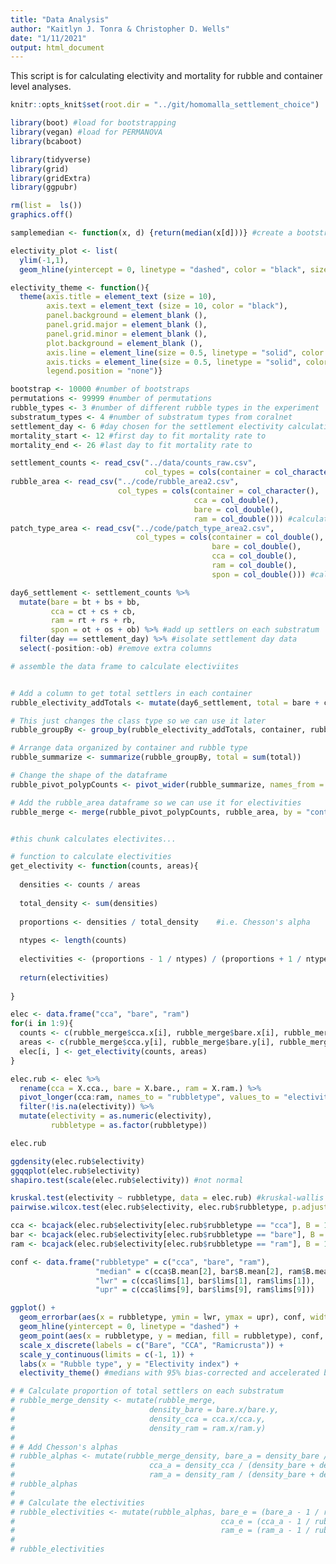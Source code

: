 ```yaml
---
title: "Data Analysis"
author: "Kaitlyn J. Tonra & Christopher D. Wells"
date: "1/11/2021"
output: html_document
---
```


This script is for calculating electivity and mortality for rubble and container level analyses. 

```r
knitr::opts_knit$set(root.dir = "../git/homomalla_settlement_choice")

library(boot) #load for bootstrapping
library(vegan) #load for PERMANOVA
library(bcaboot)

library(tidyverse)
library(grid)
library(gridExtra)
library(ggpubr)

rm(list =  ls())
graphics.off()

samplemedian <- function(x, d) {return(median(x[d]))} #create a bootstrapping function

electivity_plot <- list(
  ylim(-1,1),
  geom_hline(yintercept = 0, linetype = "dashed", color = "black", size = 0.5))

electivity_theme <- function(){
  theme(axis.title = element_text (size = 10),
        axis.text = element_text (size = 10, color = "black"),
        panel.background = element_blank (),
        panel.grid.major = element_blank (),
        panel.grid.minor = element_blank (),
        plot.background = element_blank (),
        axis.line = element_line(size = 0.5, linetype = "solid", color = "black"),
        axis.ticks = element_line(size = 0.5, linetype = "solid", color = "black"),
        legend.position = "none")}

bootstrap <- 10000 #number of bootstraps
permutations <- 99999 #number of permutations
rubble_types <- 3 #number of different rubble types in the experiment
substratum_types <- 4 #number of substratum types from coralnet
settlement_day <- 6 #day chosen for the settlement electivity calculations
mortality_start <- 12 #first day to fit mortality rate to
mortality_end <- 26 #last day to fit mortality rate to
```

```r
settlement_counts <- read_csv("../data/counts_raw.csv",
                              col_types = cols(container = col_character())) #number of corals on each substratum type each day (raw data)
rubble_area <- read_csv("../code/rubble_area2.csv",
                        col_types = cols(container = col_character(),
                                         cca = col_double(),
                                         bare = col_double(),
                                         ram = col_double())) #calculated area of each rubble (from data prep)
patch_type_area <- read_csv("../code/patch_type_area2.csv",
                            col_types = cols(container = col_double(),
                                             bare = col_double(),
                                             cca = col_double(),
                                             ram = col_double(),
                                             spon = col_double())) #calculated area of each substratum type in a container (from data prep)
```

```r
day6_settlement <- settlement_counts %>%
  mutate(bare = bt + bs + bb,
         cca = ct + cs + cb,
         ram = rt + rs + rb,
         spon = ot + os + ob) %>% #add up settlers on each substratum
  filter(day == settlement_day) %>% #isolate settlement day data
  select(-position:-ob) #remove extra columns
```


```r
# assemble the data frame to calculate electiviites


# Add a column to get total settlers in each container 
rubble_electivity_addTotals <- mutate(day6_settlement, total = bare + cca + ram + spon) 

# This just changes the class type so we can use it later
rubble_groupBy <- group_by(rubble_electivity_addTotals, container, rubble_type) 

# Arrange data organized by container and rubble type
rubble_summarize <- summarize(rubble_groupBy, total = sum(total)) 

# Change the shape of the dataframe
rubble_pivot_polypCounts <- pivot_wider(rubble_summarize, names_from = rubble_type, values_from = total) 

# Add the rubble_area dataframe so we can use it for electivities
rubble_merge <- merge(rubble_pivot_polypCounts, rubble_area, by = "container") 



```







```r
#this chunk calculates electivites...

# function to calculate electivities 
get_electivity <- function(counts, areas){
  
  densities <- counts / areas
  
  total_density <- sum(densities)
  
  proportions <- densities / total_density    #i.e. Chesson's alpha
  
  ntypes <- length(counts)
  
  electivities <- (proportions - 1 / ntypes) / (proportions + 1 / ntypes)
  
  return(electivities)
  
}

elec <- data.frame("cca", "bare", "ram")
for(i in 1:9){
  counts <- c(rubble_merge$cca.x[i], rubble_merge$bare.x[i], rubble_merge$ram.x[i])
  areas <- c(rubble_merge$cca.y[i], rubble_merge$bare.y[i], rubble_merge$ram.y[i])
  elec[i, ] <- get_electivity(counts, areas)
}

elec.rub <- elec %>%
  rename(cca = X.cca., bare = X.bare., ram = X.ram.) %>%
  pivot_longer(cca:ram, names_to = "rubbletype", values_to = "electivity") %>%
  filter(!is.na(electivity)) %>%
  mutate(electivity = as.numeric(electivity),
         rubbletype = as.factor(rubbletype))

elec.rub
```

```r
ggdensity(elec.rub$electivity)
ggqqplot(elec.rub$electivity)
shapiro.test(scale(elec.rub$electivity)) #not normal

kruskal.test(electivity ~ rubbletype, data = elec.rub) #kruskal-wallis
pairwise.wilcox.test(elec.rub$electivity, elec.rub$rubbletype, p.adjust.method = "BH") #pairwise comparisons

cca <- bcajack(elec.rub$electivity[elec.rub$rubbletype == "cca"], B = 10000, func = samplemedian, verbose = FALSE)
bar <- bcajack(elec.rub$electivity[elec.rub$rubbletype == "bare"], B = 10000, func = samplemedian, verbose = FALSE)
ram <- bcajack(elec.rub$electivity[elec.rub$rubbletype == "ram"], B = 10000, func = samplemedian, verbose = FALSE)

conf <- data.frame("rubbletype" = c("cca", "bare", "ram"),
                   "median" = c(cca$B.mean[2], bar$B.mean[2], ram$B.mean[2]),
                   "lwr" = c(cca$lims[1], bar$lims[1], ram$lims[1]),
                   "upr" = c(cca$lims[9], bar$lims[9], ram$lims[9]))

ggplot() +
  geom_errorbar(aes(x = rubbletype, ymin = lwr, ymax = upr), conf, width = 0.5) +
  geom_hline(yintercept = 0, linetype = "dashed") +
  geom_point(aes(x = rubbletype, y = median, fill = rubbletype), conf, shape = 21, color = "black", size = 3) +
  scale_x_discrete(labels = c("Bare", "CCA", "Ramicrusta")) +
  scale_y_continuous(limits = c(-1, 1)) +
  labs(x = "Rubble type", y = "Electivity index") +
  electivity_theme() #medians with 95% bias-corrected and accelerated bootstrap confidence intervals
```



```r
# # Calculate proportion of total settlers on each substratum
# rubble_merge_density <- mutate(rubble_merge, 
#                              density_bare = bare.x/bare.y,
#                              density_cca = cca.x/cca.y,
#                              density_ram = ram.x/ram.y)  
# 
# # Add Chesson's alphas
# rubble_alphas <- mutate(rubble_merge_density, bare_a = density_bare / (density_bare + density_cca + density_ram),
#                              cca_a = density_cca / (density_bare + density_cca + density_ram),
#                              ram_a = density_ram / (density_bare + density_cca + density_ram))
# rubble_alphas
# 
# # Calculate the electivities
# rubble_electivities <- mutate(rubble_alphas, bare_e = (bare_a - 1 / rubble_types) / (bare_a + 1 / rubble_types),
#                                              cca_e = (cca_a - 1 / rubble_types) / (cca_a + 1 / rubble_types),
#                                              ram_e = (ram_a - 1 / rubble_types) / (ram_a + 1 / rubble_types)) 
# 
# rubble_electivities
```


